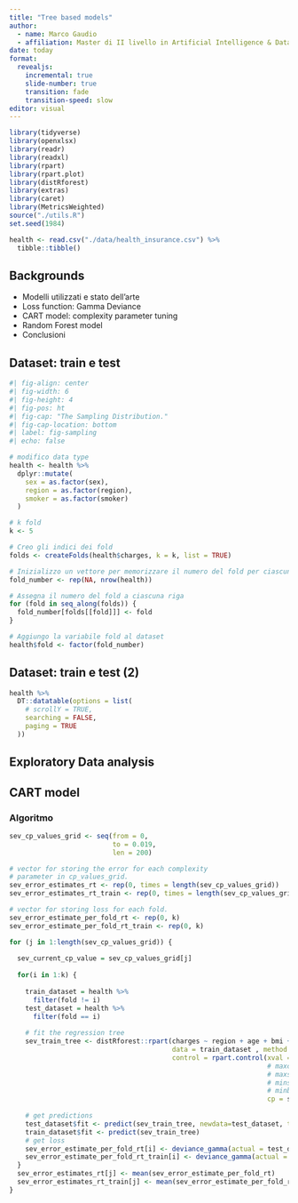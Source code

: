 ```yaml
---
title: "Tree based models"
author: 
  - name: Marco Gaudio
  - affiliation: Master di II livello in Artificial Intelligence & Data Science
date: today
format: 
  revealjs: 
    incremental: true
    slide-number: true
    transition: fade
    transition-speed: slow
editor: visual
---
```


```r

library(tidyverse)
library(openxlsx)
library(readr)
library(readxl)
library(rpart)
library(rpart.plot)
library(distRforest)
library(extras)
library(caret)
library(MetricsWeighted)
source("./utils.R")
set.seed(1984)

health <- read.csv("./data/health_insurance.csv") %>% 
  tibble::tibble()
```

## Backgrounds {background="#43464B"}

-   Modelli utilizzati e stato dell'arte
-   Loss function: Gamma Deviance
-   CART model: complexity parameter tuning
-   Random Forest model
-   Conclusioni

## Dataset: train e test

```r
#| fig-align: center
#| fig-width: 6
#| fig-height: 4
#| fig-pos: ht
#| fig-cap: "The Sampling Distribution."
#| fig-cap-location: bottom
#| label: fig-sampling
#| echo: false

# modifico data type
health <- health %>% 
  dplyr::mutate(
    sex = as.factor(sex),
    region = as.factor(region),
    smoker = as.factor(smoker)
  )

# k fold
k <- 5

# Creo gli indici dei fold
folds <- createFolds(health$charges, k = k, list = TRUE)

# Inizializzo un vettore per memorizzare il numero del fold per ciascuna riga
fold_number <- rep(NA, nrow(health))

# Assegna il numero del fold a ciascuna riga
for (fold in seq_along(folds)) {
  fold_number[folds[[fold]]] <- fold
}

# Aggiungo la variabile fold al dataset
health$fold <- factor(fold_number)

```

## Dataset: train e test (2)

```r

health %>% 
  DT::datatable(options = list(
    # scrollY = TRUE,
    searching = FALSE,
    paging = TRUE
  ))


```

## Exploratory Data analysis {#sec-r_code}

<!-- ## Loss function -->

<!-- - Gamma deviance:  -->

<!-- ```{r, echo=TRUE, eval=TRUE} -->

<!-- Gamma.Deviance <- function(obs, pred, alpha){ -->

<!--   x <- rep(0, length(obs))  -->

<!--   for (i in 1 : length(obs)){ -->

<!--     x[i] <- alpha[i] * (((obs[i] - pred[i]) /  pred[i] ) - log(obs[i]/pred[i])) -->

<!--   } -->

<!--   return(2 * sum(x)) -->

<!-- } -->

<!-- ``` -->

## CART model

### Algoritmo {#sec-r_code}

```r

sev_cp_values_grid <- seq(from = 0,
                          to = 0.019,
                          len = 200)

# vector for storing the error for each complexity
# parameter in cp_values_grid.
sev_error_estimates_rt <- rep(0, times = length(sev_cp_values_grid))
sev_error_estimates_rt_train <- rep(0, times = length(sev_cp_values_grid))

# vector for storing loss for each fold.
sev_error_estimate_per_fold_rt <- rep(0, k)
sev_error_estimate_per_fold_rt_train <- rep(0, k)

for (j in 1:length(sev_cp_values_grid)) {
  
  sev_current_cp_value = sev_cp_values_grid[j]
  
  for(i in 1:k) {
    
    train_dataset = health %>% 
      filter(fold != i)
    test_dataset = health %>% 
      filter(fold == i)
    
    # fit the regression tree
    sev_train_tree <- distRforest::rpart(charges ~ region + age + bmi + children, 
                                         data = train_dataset , method = "gamma",  
                                         control = rpart.control(xval = 0,
                                                                 # maxcompete = 0, 
                                                                 # maxsurrogate = 0,
                                                                 # minsplit = 200,
                                                                 # minbucket = 0.3 * nrow(train_dataset),
                                                                 cp = sev_current_cp_value))
    
    # get predictions
    test_dataset$fit <- predict(sev_train_tree, newdata=test_dataset, type="vector") 
    train_dataset$fit <- predict(sev_train_tree)
    # get loss
    sev_error_estimate_per_fold_rt[i] <- deviance_gamma(actual = test_dataset$charges, predicted = test_dataset$fit)
    sev_error_estimate_per_fold_rt_train[i] <- deviance_gamma(actual = train_dataset$charges, predicted = train_dataset$fit)
  }
  sev_error_estimates_rt[j] <- mean(sev_error_estimate_per_fold_rt)
  sev_error_estimates_rt_train[j] <- mean(sev_error_estimate_per_fold_rt_train)
}

```
